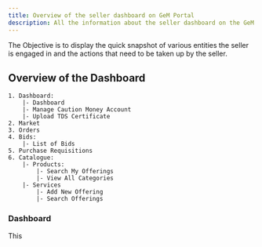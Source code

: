 ```yaml
---
title: Overview of the seller dashboard on GeM Portal
description: All the information about the seller dashboard on the GeM Portal
---
```

The Objective is to display the quick snapshot of various entities the seller is engaged in and the actions that need to be taken up by the seller.
## Overview of the Dashboard
```
1. Dashboard:
    |- Dashboard
    |- Manage Caution Money Account
    |- Upload TDS Certificate
2. Market
3. Orders
4. Bids:
    |- List of Bids
5. Purchase Requisitions
6. Catalogue:
    |- Products:
        |- Search My Offerings
        |- View All Categories
    |- Services
        |- Add New Offering
        |- Search Offerings
```
### Dashboard
This 